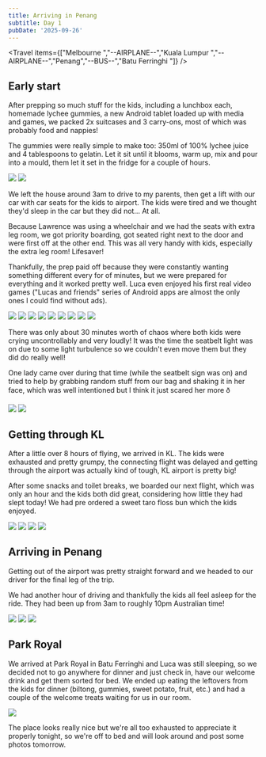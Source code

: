 ```yaml
---
title: Arriving in Penang
subtitle: Day 1
pubDate: '2025-09-26'
---
```



<Travel items={["Melbourne ","--AIRPLANE--","Kuala Lumpur ","--AIRPLANE--","Penang","--BUS--","Batu Ferringhi "]} />

## Early start

After prepping so much stuff for the kids, including a lunchbox each, homemade lychee gummies, a new Android tablet loaded up with media and games, we packed 2x suitcases and 3 carry-ons, most of which was probably food and nappies!

The gummies were really simple to make too: 350ml of 100% lychee juice and 4 tablespoons to gelatin. Let it sit until it blooms, warm up, mix and pour into a mould, them let it set in the fridge for a couple of hours.

<Grid>
  <Img src="2025-malaysia/ixolw5vu2shnbnkhaxzo.jpg" />

  <Img src="2025-malaysia/uwvpvxuyh0nenwlczdqn.jpg" />
</Grid>

We left the house around 3am to drive to my parents, then get a lift with our car with car seats for the kids to airport. The kids were tired and we thought they'd sleep in the car but they did not... At all.

Because Lawrence was using a wheelchair and we had the seats with extra leg room, we got priority boarding, got seated right next to the door and were first off at the other end. This was all very handy with kids, especially the extra leg room! Lifesaver!

Thankfully, the prep paid off because they were constantly wanting something different every for of minutes, but we were prepared for everything and it worked pretty well. Luca even enjoyed his first real video games ("Lucas and friends" series of Android apps are almost the only ones I could find without ads).

<Grid>
  <Img src="2025-malaysia/mluyj6ukqwmtoctqdhy5.jpg" />

  <Img src="2025-malaysia/rx85duqxe165ytfmvzox.jpg" />

  <Img src="2025-malaysia/lpkbiefo08rdqg6qgyp4.jpg" />

  <Img src="2025-malaysia/h2a3ozhu7wnhpr5txva3.jpg" />

  <Img src="2025-malaysia/noow3kgblkgbhveedval.jpg" />

  <Img src="2025-malaysia/dpdzchxlo2hyosb0n3so.jpg" />

  <Img src="2025-malaysia/wzddzkczqagteridmfkk.jpg" />

  <Img src="2025-malaysia/bfokjctjbb0o6p3lf4tr.jpg" />

  <Img src="2025-malaysia/r1lzqkgatjud8hdl9lkz.jpg" />
</Grid>

There was only about 30 minutes worth of chaos where both kids were crying uncontrollably and very loudly! It was the time the seatbelt light was on due to some light turbulence so we couldn't even move them but they did do really well!

One lady came over during that time (while the seatbelt sign was on) and tried to help by grabbing random stuff from our bag and shaking it in her face, which was well intentioned but I think it just scared her more ð

<Grid>
  <Img src="2025-malaysia/gjdog1zstgqkwijvqzne.jpg" />

  <Img src="2025-malaysia/d9k83v58nnecijeacprj.jpg" />
</Grid>

## Getting through KL

After a little over 8 hours of flying, we arrived in KL. The kids were exhausted and pretty grumpy, the connecting flight was delayed and getting through the airport was actually kind of tough, KL airport is pretty big!

After some snacks and toilet breaks, we boarded our next flight, which was only an hour and the kids both did great, considering how little they had slept today! We had pre ordered a sweet taro floss bun which the kids enjoyed.

<Grid>
  <Img src="2025-malaysia/j7xcmhlnlooxfblgdsph.jpg" />

  <Img src="2025-malaysia/y4dp1pbc9cwopfpevl5c.jpg" />

  <Img src="2025-malaysia/eqszferz7xueembc6wj7.jpg" />

  <Img src="2025-malaysia/eejoc02re0s8dxmcsbv2.jpg" />
</Grid>

## Arriving in Penang

Getting out of the airport was pretty straight forward and we headed to our driver for the final leg of the trip.

We had another hour of driving and thankfully the kids all feel asleep for the ride. They had been up from 3am to roughly 10pm Australian time!

<Grid>
  <Img src="2025-malaysia/pfeuuqcb1f1vqfzsa6u9.jpg" />

  <Img src="2025-malaysia/jvsm2x1pdehwlgbpoojn.jpg" />

  <Img src="2025-malaysia/wqf5ui11vwl0ha2drbkv.jpg" />
</Grid>

## Park Royal

We arrived at Park Royal in Batu Ferringhi and Luca was still sleeping, so we decided not to go anywhere for dinner and just check in, have our welcome drink and get them sorted for bed. We ended up eating the leftovers from the kids for dinner (biltong, gummies, sweet potato, fruit, etc.) and had a couple of the welcome treats waiting for us in our room.

<Img originalAspectRatio src="2025-malaysia/tx2vmvklek8aslzesgns.jpg" />

The place looks really nice but we're all too exhausted to appreciate it properly tonight, so we're off to bed and will look around and post some photos tomorrow.
